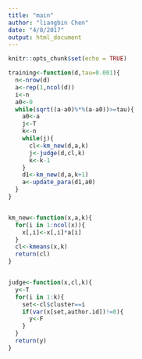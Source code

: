 ---
title: "main"
author: "liangbin Chen"
date: "4/8/2017"
output: html_document
---

```{r setup, include=FALSE}
knitr::opts_chunk$set(echo = TRUE)
```






```{r}
training<-function(d,tau=0.001){
  n<-nrow(d)
  a<-rep(1,ncol(d))
  i<-n
  a0<-0
  while(sqrt((a-a0)%*%(a-a0))>=tau){
    a0<-a
    j<-T
    k<-n
    while(j){
      cl<-km_new(d,a,k)
      j<-judge(d,cl,k)
      k<-k-1
    }
    d1<-km_new(d,a,k+1)
    a<-update_para(d1,a0)
  }
}


km_new<-function(x,a,k){
  for(i in 1:ncol(x)){
    x[,i]<-x[,i]*a[i]
  }
  cl<-kmeans(x,k)
  return(cl)
}


judge<-function(x,cl,k){
  y<-T
  for(i in 1:k){
    set<-cl$cluster==i
    if(var(x[set,author.id])!=0){
      y<-F
    }
  }
  return(y)
}
```

